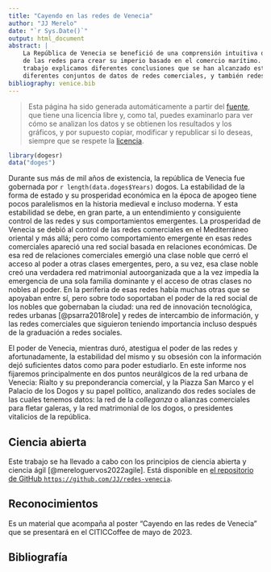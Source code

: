 ```yaml
---
title: "Cayendo en las redes de Venecia"
author: "JJ Merelo"
date: "`r Sys.Date()`"
output: html_document
abstract: |
    La República de Venecia se benefició de una comprensión intuitiva del poder
    de las redes para crear su imperio basado en el comercio marítimo. En este
    trabajo explicamos diferentes conclusiones que se han alcanzado estudiando
    diferentes conjuntos de datos de redes comerciales, y también redes matrimoniales.
bibliography: venice.bib
---
```


> Esta página ha sido generada automáticamente a partir del [fuente](https://github.com/JJ/redes-venecia/blob/main/redes-venecia.Rmd), que tiene una licencia libre y, como tal, puedes examinarlo para ver cómo se analizan los datos y se obtienen los resultados y los gráficos, y por supuesto copiar, modificar y republicar si lo deseas, siempre que se respete la [licencia](https://github.com/JJ/redes-venecia/blob/main/LICENSE).

```r
library(dogesr)
data("doges")
```

Durante sus más de mil años de existencia, la república de Venecia fue gobernada
por `r length(data.doges$Years)` dogos. La estabilidad de la forma de estado y su prosperidad económica en la época de apogeo tiene pocos paralelismos en la historia medieval e incluso moderna. Y esta estabilidad se debe, en gran parte, a un entendimiento y consiguiente control de las redes y sus comportamientos emergentes. La prosperidad de Venecia se debió al control de las redes comerciales en el Mediterráneo oriental y más allá; pero como comportamiento emergente en esas redes comerciales apareció una red social basada en relaciones económicas. De esa red de relaciones comerciales emergió una clase noble que cerró el acceso al poder a otras clases emergentes, pero, a su vez, esa clase noble creó una verdadera red matrimonial autoorganizada que a la vez impedía la emergencia de una sola familia dominante y el acceso de otras clases no nobles al poder. En la periferia de esas redes había muchas otras que se apoyaban entre sí, pero sobre todo soportaban el poder de la red social de los nobles que gobernaban la ciudad: una red de innovación tecnológica, redes urbanas [@psarra2018role] y redes de intercambio de información, y las redes comerciales que siguieron teniendo importancia incluso después de la graduación a redes sociales.

El poder de Venecia, mientras duró, atestigua el poder de las redes y afortunadamente, la estabilidad del mismo y su obsesión con la información dejó suficientes datos como para poder estudiarlo. En este informe nos fijaremos principalmente en dos puntos neurálgicos de la red urbana de Venecia: Rialto y su preponderancia comercial, y la Piazza San Marco y el Palacio de los Dogos y su papel político, analizando dos redes sociales de las cuales tenemos datos: la red de la *colleganza* o alianzas comerciales para fletar galeras, y la red matrimonial de los dogos, o presidentes vitalicios de la república. 

## Ciencia abierta

Este trabajo se ha llevado a cabo con los principios de ciencia
abierta y ciencia ágil [@mereloguervos2022agile]. Está disponible en
[el repositorio de GitHub
`https://github.com/JJ/redes-venecia`](https://github.com/JJ/redes-venecia).



## Reconocimientos

Es un material que acompaña al poster "Cayendo en las redes de Venecia" que se
presentará en el CITICCoffee de mayo de 2023.

## Bibliografía

